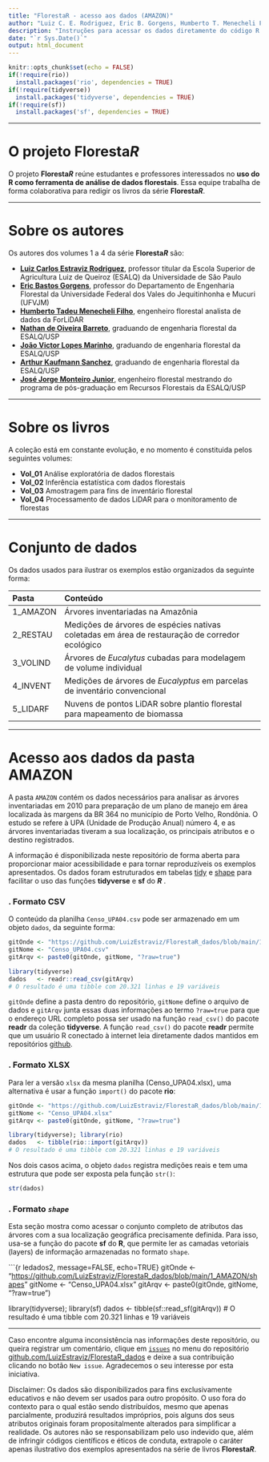 ```yaml
---
title: "FlorestaR - acesso aos dados (AMAZON)"
author: "Luiz C. E. Rodriguez, Eric B. Gorgens, Humberto T. Menecheli Filho, Nathan O. Barreto, João V.L. Marinho, Arthur K. Sanchez, José J. Monteiro"
description: "Instruções para acessar os dados diretamente do código R usado nos exercícios dos livros da série FlorestaR"
date: "`r Sys.Date()`"
output: html_document
---
```


```r
knitr::opts_chunk$set(echo = FALSE)
if(!require(rio))
  install.packages('rio', dependencies = TRUE)
if(!require(tidyverse))
  install.packages('tidyverse', dependencies = TRUE)
if(!require(sf))
  install.packages('sf', dependencies = TRUE)
```

------------------------------------------------------------------------

# O projeto Floresta*R*

O projeto **Floresta*R*** reúne estudantes e professores interessados no **uso do R como ferramenta de análise de dados florestais**. Essa equipe trabalha de forma colaborativa para redigir os livros da série **Floresta*R***.

------------------------------------------------------------------------

# Sobre os autores

Os autores dos volumes 1 a 4 da série **Floresta*R*** são:

-   [**Luiz Carlos Estraviz Rodriguez**]{.ul}, professor titular da Escola Superior de Agricultura Luiz de Queiroz (ESALQ) da Universidade de São Paulo
-   [**Eric Bastos Gorgens**]{.ul}, professor do Departamento de Engenharia Florestal da Universidade Federal dos Vales do Jequitinhonha e Mucuri (UFVJM)
-   [**Humberto Tadeu Menecheli Filho**]{.ul}, engenheiro florestal analista de dados da ForLiDAR
-   [**Nathan de Oiveira Barreto**]{.ul}, graduando de engenharia florestal da ESALQ/USP
-   [**João Victor Lopes Marinho**]{.ul}, graduando de engenharia florestal da ESALQ/USP
-   [**Arthur Kaufmann Sanchez**]{.ul}, graduando de engenharia florestal da ESALQ/USP
-   [**José Jorge Monteiro Junior**]{.ul}, engenheiro florestal mestrando do programa de pós-graduação em Recursos Florestais da ESALQ/USP

------------------------------------------------------------------------

# Sobre os livros

A coleção está em constante evolução, e no momento é constituida pelos seguintes volumes:

-   **Vol_01** Análise exploratória de dados florestais
-   **Vol_02** Inferência estatística com dados florestais
-   **Vol_03** Amostragem para fins de inventário florestal
-   **Vol_04** Processamento de dados LiDAR para o monitoramento de florestas

------------------------------------------------------------------------

# Conjunto de dados

Os dados usados para ilustrar os exemplos estão organizados da seguinte forma:

| Pasta    | Conteúdo                                                                                       |
|:---------|:-----------------------------------------------------------------------------------------------|
| 1_AMAZON | Árvores inventariadas na Amazônia                                                              |
| 2_RESTAU | Medições de árvores de espécies nativas coletadas em área de restauração de corredor ecológico |
| 3_VOLIND | Árvores de *Eucalytus* cubadas para modelagem de volume individual                             |
| 4_INVENT | Medições de árvores de *Eucalyptus* em parcelas de inventário convencional                     |
| 5_LIDARF | Nuvens de pontos LiDAR sobre plantio florestal para mapeamento de biomassa                     |

------------------------------------------------------------------------

# Acesso aos dados da pasta AMAZON

A pasta `AMAZON` contém os dados necessários para analisar as árvores inventariadas em 2010 para preparação de um plano de manejo em área localizada às margens da BR 364 no município de Porto Velho, Rondônia. O estudo se refere à UPA (Unidade de Produção Anual) número 4, e as árvores inventariadas tiveram a sua localização, os principais atributos e o destino registrados.

A informação é disponibilizada neste repositório de forma aberta para proporcionar maior acessibilidade e para tornar reproduzíveis os exemplos apresentados. Os dados foram estruturados em tabelas [tidy](https://r4ds.had.co.nz/tidy-data.html) e [shape](https://www.esri.com/content/dam/esrisites/sitecore-archive/Files/Pdfs/library/whitepapers/pdfs/shapefile.pdf) para facilitar o uso das funções **tidyverse** e **sf** do ***R*** .

### . Formato CSV

O conteúdo da planilha `Censo_UPA04.csv` pode ser armazenado em um objeto `dados`, da seguinte forma:

```r
gitOnde <- "https://github.com/LuizEstraviz/FlorestaR_dados/blob/main/1_AMAZON/"
gitNome <- "Censo_UPA04.csv"
gitArqv <- paste0(gitOnde, gitNome, "?raw=true")

library(tidyverse)
dados   <- readr::read_csv(gitArqv)
# O resultado é uma tibble com 20.321 linhas e 19 variáveis
```

`gitOnde` define a pasta dentro do repositório, `gitNome` define o arquivo de dados e `gitArqv` junta essas duas informações ao termo `?raw=true` para que o endereço URL completo possa ser usado na função `read_csv()` do pacote **readr** da coleção **tidyverse**. A função `read_csv()` do pacote **readr** permite que um usuário R conectado à internet leia diretamente dados mantidos em repositórios [github](https://github.com).

### . Formato XLSX

Para ler a versão `xlsx` da mesma planilha (Censo_UPA04.xlsx), uma alternativa é usar a função `import()` do pacote **rio**:

```r
gitOnde <- "https://github.com/LuizEstraviz/FlorestaR_dados/blob/main/1_AMAZON/"
gitNome <- "Censo_UPA04.xlsx"
gitArqv <- paste0(gitOnde, gitNome, "?raw=true")

library(tidyverse); library(rio)
dados   <- tibble(rio::import(gitArqv))
# O resultado é uma tibble com 20.321 linhas e 19 variáveis
```

Nos dois casos acima, o objeto `dados` registra medições reais e tem uma estrutura que pode ser exposta pela função `str()`:

```r
str(dados)
```

### . Formato *`shape`*

Esta seção mostra como acessar o conjunto completo de atributos das árvores com a sua localização geográfica precisamente definida. Para isso, usa-se a função do pacote **sf** do **R**, que permite ler as camadas vetoriais (layers) de informação armazenadas no formato `shape`.

\`\`\`{r ledados2, message=FALSE, echo=TRUE} gitOnde \<- "<https://github.com/LuizEstraviz/FlorestaR_dados/blob/main/1_AMAZON/shapes>" gitNome \<- "Censo_UPA04.xlsx" gitArqv \<- paste0(gitOnde, gitNome, "?raw=true")

library(tidyverse); library(sf) dados \<- tibble(sf::read_sf(gitArqv)) \# O resultado é uma tibble com 20.321 linhas e 19 variáveis

------------------------------------------------------------------------

Caso encontre alguma inconsistência nas informações deste repositório, ou queira registrar um comentário, clique em [`issues`](https://github.com/LuizEstraviz/FlorestaR_dados/issues) no menu do repositório [github.com/LuizEstraviz/FlorestaR_dados](https://github.com/LuizEstraviz/FlorestaR_dados) e deixe a sua contribuição clicando no botão `New issue`. Agradecemos o seu interesse por esta iniciativa.

Disclaimer: Os dados são disponibilizados para fins exclusivamente educativos e não devem ser usados para outro propósito. O uso fora do contexto para o qual estão sendo distribuídos, mesmo que apenas parcialmente, produzirá resultados impróprios, pois alguns dos seus atributos originais foram propositalmente alterados para simplificar a realidade. Os autores não se responsabilizam pelo uso indevido que, além de infringir códigos científicos e éticos de conduta, extrapole o caráter apenas ilustrativo dos exemplos apresentados na série de livros **Floresta*R***.
